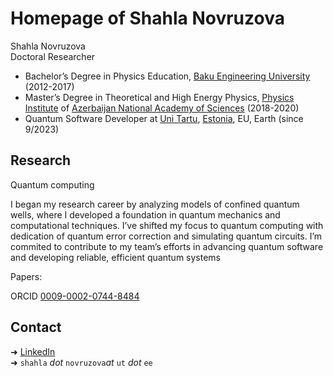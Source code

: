# Homepage of Shahla Novruzova

Shahla Novruzova\
Doctoral Researcher

- Bachelor's Degree in Physics Education, [Baku Engineering University](https://beu.edu.az/en) (2012-2017)
- Master's Degree in Theoretical and High Energy Physics, [Physics Institute]((http://www.physics.gov.az/index_en.html)) of [Azerbaijan National Academy of Sciences](https://en.wikipedia.org/wiki/Azerbaijan_National_Academy_of_Sciences) (2018-2020)
- Quantum Software Developer at
  [Uni Tartu](https://en.wikipedia.org/wiki/University_of_Tartu)[,
  [Estonia](https://en.wikipedia.org/wiki/Estonia)[, EU, Earth]{.small}]{.small} (since 9/2023)

## Research

Quantum computing\

[I began my research career by analyzing models of confined quantum wells, where I developed a foundation in quantum mechanics and computational techniques. I've shifted my focus to quantum computing with dedication of quantum error correction and simulating quantum circuits. I'm commited to contribute to my team's efforts in advancing quantum software and developing reliable, efficient quantum systems ]{.small}

Papers:

ORCID [0009-0002-0744-8484](https://orcid.org/0009-0002-0744-8484)


## Contact

➜ [LinkedIn](https://www.linkedin.com/in/shahla-novruzova-513385190/)\
➜ [`shahla` *dot* `novruzova`*at* `ut` *dot* `ee`]{.small}\
